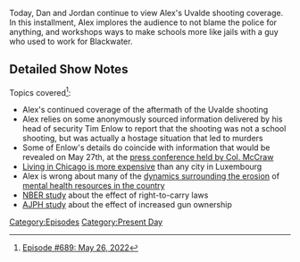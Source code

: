 {{Episode
    | title           = May 26, 2022
    | caption         = [https://knowledgefight.libsyn.com/689-may-26-2022 Listen to this episode on Libsyn]
    | episodeNumber   = 689
    | length          = 01:29:22
    | airDate         = June 6, 2022
    | coverageDate    = May 26, 2022
    | previousEpisode = [[688: May 25, 2022]]
    | nextEpisode     = [[690: May 27, 2022]]
}}

{{Stub}}

Today, Dan and Jordan continue to view Alex's Uvalde shooting coverage.  In this installment, Alex implores the audience to not blame the police for anything, and workshops ways to make schools more like jails with a guy who used to work for Blackwater.

==Detailed Show Notes==

Topics covered<ref>[https://knowledgefight.com/research/2022/6/5/episode-689-may-26-2022 Episode #689: May 26, 2022]</ref>:

*Alex's continued coverage of the aftermath of the Uvalde shooting
*Alex relies on some anonymously sourced information delivered by his head of security Tim Enlow to report that the shooting was not a school shooting, but was actually a hostage situation that led to murders
*Some of Enlow's details do coincide with information that would be revealed on May 27th, at the [https://www.npr.org/2022/06/03/1102689126/uvalde-shooting-police-response press conference held by Col. McCraw]
*[https://www.rethinktokyo.com/sites/default/files/gl-2021-cost-of-living-city-ranking-mercer-0622.pdf Living in Chicago is more expensive] than any city in Luxembourg
*Alex is wrong about many of the [https://www.npr.org/2017/11/30/567477160/how-the-loss-of-u-s-psychiatric-hospitals-led-to-a-mental-health-crisis dynamics surrounding the erosion] of [https://origins.osu.edu/article/americas-long-suffering-mental-health-system?language_content_entity=en mental health resources in the country]
*[https://www.nber.org/papers/w23510 NBER study] about the effect of right-to-carry laws
*[https://ajph.aphapublications.org/doi/full/10.2105/AJPH.2013.301409 AJPH study] about the effect of increased gun ownership

[[Category:Episodes]]
[[Category:Present Day]]